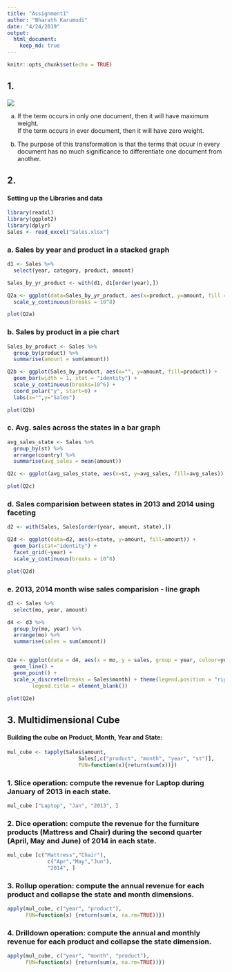 ```yaml
---
title: "Assignment1"
author: "Bharath Karumudi"
date: "4/24/2019"
output: 
  html_document:
    keep_md: true
---
```


```r
knitr::opts_chunk$set(echo = TRUE)
```

## 1.

![](q1.png) 

a. If the term occurs in only one document, then it will have maximum weight.  
   If the term occurs in ever document, then it will have zero weight.
   
b. The purpose of this transformation is that the terms that ocuur in every document has no much significance to differentiate one document from another.

## 2. 

#### Setting up the Libraries and data
```r
library(readxl)
library(ggplot2)
library(dplyr)
Sales <- read_excel("Sales.xlsx")
```

### a. Sales by year and product in a stacked graph

```r
d1 <- Sales %>%
  select(year, category, product, amount) 

Sales_by_yr_product <- with(d1, d1[order(year),])

Q2a <- ggplot(data=Sales_by_yr_product, aes(x=product, y=amount, fill = year)) + geom_bar(stat="identity") +
  scale_y_continuous(breaks = 10^8)
```

```r
plot(Q2a)
```

### b. Sales by product in a pie chart

```r
Sales_by_product <- Sales %>%
  group_by(product) %>%
  summarise(amount = sum(amount))

Q2b <- ggplot(Sales_by_product, aes(x="", y=amount, fill=product)) +
  geom_bar(width = 1, stat = "identity") + 
  scale_y_continuous(breaks=10^6) + 
  coord_polar("y", start=0) +
  labs(x="",y="Sales")
```

```r
plot(Q2b)
```

### c. Avg. sales across the states in a bar graph

```r
avg_sales_state <- Sales %>%
  group_by(st) %>%
  arrange(country) %>%
  summarise(avg_sales = mean(amount))

Q2c <- ggplot(avg_sales_state, aes(x=st, y=avg_sales, fill=avg_sales)) + geom_col() + labs(x="State", y="Avg. Sales ($)")
```

```r
plot(Q2c)
```


### d. Sales comparision between states in 2013 and 2014 using faceting

``` r
d2 <- with(Sales, Sales[order(year, amount, state),])

Q2d <- ggplot(data=d2, aes(x=state, y=amount, fill=amount)) + 
  geom_bar(stat="identity") + 
  facet_grid(~year) +
  scale_y_continuous(breaks = 10^8)
```

```r
plot(Q2d)
```


### e. 2013, 2014 month wise sales comparision - line graph

``` r
d3 <- Sales %>%
  select(mo, year, amount) 

d4 <- d3 %>%
  group_by(mo, year) %>%
  arrange(mo) %>%
  summarise(sales = sum(amount))


Q2e <- ggplot(data = d4, aes(x = mo, y = sales, group = year, colour=year)) + 
  geom_line() +
  geom_point() +
  scale_x_discrete(breaks = Sales$month) + theme(legend.position = "right",
        legend.title = element_blank()) 
```

```r
plot(Q2e)
```

## 3. Multidimensional Cube

#### Building the cube on Product, Month, Year and State:
```r
mul_cube <- tapply(Sales$amount, 
                       Sales[,c("product", "month", "year", "st")], 
                       FUN=function(x){return(sum(x))})
```


### 1. Slice operation: compute the revenue for Laptop during January of 2013 in each state.
```r
mul_cube ["Laptop", "Jan", "2013", ]
```

### 2. Dice operation: compute the revenue for the furniture products (Mattress and Chair) during the second quarter (April, May and June) of 2014 in each state.

```r
mul_cube [c("Mattress","Chair"), 
             c("Apr","May","Jun"), 
             "2014", ]
```

### 3. Rollup operation: compute the annual revenue for each product and collapse the state and month dimensions.

```r
apply(mul_cube, c("year", "product"),
      FUN=function(x) {return(sum(x, na.rm=TRUE))})
```

### 4. Drilldown operation: compute the annual and monthly revenue for each product and collapse the state dimension.

```r
apply(mul_cube, c("year", "month", "product"), 
      FUN=function(x) {return(sum(x, na.rm=TRUE))})
```
